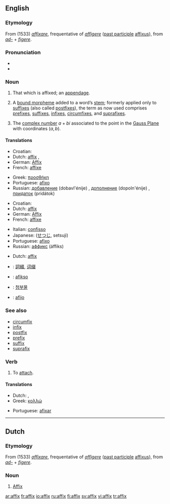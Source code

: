 {{see|Affix}}
{{wikipedia}}
==English==

===Etymology===
From {{ML.}} (1533) ''[[affixare]]'', frequentative of {{L.}} ''[[affigere]]'' ([[past participle]] [[affixus]]), from ''[[ad-]]'' + ''[[figere]]''.

===Pronunciation===
*{{IPA|/'æfiks/}}
* {{rhymes|ɪks}}

===Noun===
{{en-noun|es}}

# That which is affixed; an [[appendage]].
# {{linguistics}} A [[bound morpheme]] added to a word’s [[stem]]; formerly applied only to [[suffix]]es (also called [[postfix]]es), the term as now used comprises [[prefix]]es, [[suffix]]es, [[infix]]es, [[circumfix]]es, and [[suprafix]]es.
# {{mathematics}} The [[complex number]] <math>a+bi</math> associated to the point in the [[Gauss Plane]] with coordinates <math>(a,b)</math>.

====Translations====
{{trans-top|that which is affixed}}
*Croatian: {{t|hr|afiks|m}}
*Dutch: [[#Dutch|affix]] {{n}}, {{t+|nl|aanhangsel}} {{n}}
*German: [[Affix]] {{n}}
*French: [[affixe]] {{f}}
{{trans-mid}}
*Greek: [[προσθήκη]] {{f}}
*Portuguese: [[afixo]] {{m}}
*Russian: [[добавление]] (dobavl'énije) {{n}}, [[дополнение]] (dopoln'énije) {{n}}, [[придаток]] (pridátok) {{n}}
{{trans-bottom}}

{{trans-top|linguistics: a bound morpheme added to a word’s stem}}
*Croatian: {{t|hr|afiks|m}}
*Dutch: [[#Dutch|affix]] {{n}}
*German: [[Affix]] {{n}}
*French: [[affixe]] {{f}}
{{trans-mid}}
*Italian: [[confisso]] {{m}}
*Japanese: {{JAchar|[[接辞]]}} ([[せつじ]], setsuji)
*Portuguese: [[afixo]] {{m}}
*Russian: [[аффикс]] (áffiks) {{m}} 
{{trans-bottom}}

{{trans-top|mathematics: The complex number associated to a point}}
*Dutch: [[#Dutch|affix]] {{n}}
{{trans-mid}}
{{trans-bottom}}

{{checktrans}}
{{trans-top|Translations to be checked}}
*{{ttbc|Chinese}}: [[詞綴]], [[词缀]]
*{{ttbc|Esperanto}}: [[afikso]]
{{trans-mid}}
*{{ttbc|Korean}}: [[첨부물]]
*{{ttbc|Spanish}}: [[afijo]] {{m}}
{{trans-bottom}}

===See also===
*[[circumfix]]
*[[infix]]
*[[postfix]]
*[[prefix]]
*[[suffix]]
*[[suprafix]]

===Verb===
{{en-verb|affix|es}}
# To [[attach]].

====Translations====
{{trans-top|to attach}}
*Dutch: {{t-|nl|vastmaken}} {{t+|nl|aan}}, {{t|nl|aanhangen}}
*Greek: [[κολλώ]] 
{{trans-mid}}
*Portuguese: [[afixar]]
{{trans-bottom}}

----

==Dutch==

===Etymology===
From {{ML.|nl}} (1533) ''[[affixare]]'', frequentative of {{L.|nl}} ''[[affigere]]'' ([[past participle]] [[affixus]]), from ''[[ad-]]'' + ''[[figere]]''.

===Noun===
{{nl-noun|g=n}}

# [[#English|Affix]] {{italbrac|linguistics and mathematics}}

[[ar:affix]]
[[fr:affix]]
[[io:affix]]
[[ru:affix]]
[[fi:affix]]
[[sv:affix]]
[[vi:affix]]
[[tr:affix]]